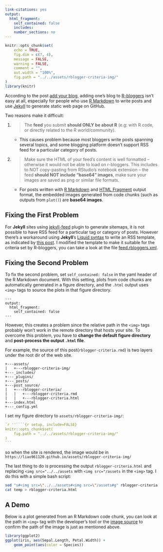 ```yaml
---
link-citations: yes
output:
  html_fragment:
    self_contained: false
    includes:
    number_sections: no
---
```


<!--yaml
---
layout: post
mermaid: false
mathjax2: false
mathjax: false
highlight: true
title: "Making Jekyll Blog Suitable for R-bloggers"
description: "A demo for fixing problems that may be encountered when one wants to add blog to R-bloggers."
tags: [R-bloggers, Jekyll, R Markdown, Web Page]
---
yaml-->

```r
knitr::opts_chunk$set(
	echo = TRUE,
	fig.dim = c(7, 4),
	message = FALSE,
	warning = FALSE,
	comment = "",
	out.width = "100%",
	fig.path = "../../assets/rblogger-criteria-img/"
)
library(knitr)
```

According to the post [add your blog](https://www.r-bloggers.com/add-your-blog/page/5/), adding one's blog to [R-bloggers](https://www.r-bloggers.com/) isn't easy at all, especially for people who use [R Markdown](https://rmarkdown.rstudio.com) to write posts and use [Jekyll](https://jekyllrb.com/) to generate static web page on GitHub.
<!--more-->

Two reasons make it difficult:

1. > The **feed** you submit **should ONLY be about R** (e.g: with R code, or directly related to the R world/community).
    - This causes problem because most bloggers write posts spanning several topics, and some blogging platform doesn't support RSS feed for a particular category of posts.

2. > Make sure the HTML of your feed’s content is well formatted – otherwise it would not be able to load on r-bloggers. This includes to NOT copy-pasting from RStudio’s notebook extension – the feed **should NOT include “base64” images**, make sure your images are saved as png or similar file formats.
    - For posts written with [R Markdown](https://rmarkdown.rstudio.com) and [HTML Fragment](https://rmarkdown.rstudio.com/html_fragment_format.html) output format, the embedded images generated from code chunks (such as outputs from `plot()`) are **base64 images**.


## Fixing the First Problem

For **Jekyll** sites using [jekyll-feed](https://github.com/jekyll/jekyll-feed) plugin to generate sitemaps, it is not possible to have RSS feed for a particular tag or category of posts. However there's a workaround using **Jekyll**'s [Liquid syntax](https://shopify.github.io/liquid/) to write an RSS template, as indicated by [this post](https://devblog.dymel.pl/2017/02/09/category-rss-feed-in-jekyll/). I modified the template to make it suitable for the criteria set by R-bloggers, you can take a look at the file [feed.rbloggers.xml](https://github.com/liao961120/liao961120.github.io/blob/master/feed.rbloggers.xml).


## Fixing the Second Problem

To fix the second problem, set `self_contained: false` in the yaml header of the R Markdown document. With this setting, plots from code chunks are automatically generated in a figure directory, and the `.html` output uses `<img>` tags to source the plots in that figure directory.

```
---
output:
  html_fragment:
    self_contained: false
---
```

However, this creates a problem since the relative path in the `<img>` tags probably won't work in the remote directory that hosts your site. To overcome this problem, you have to **change the default figure directory** and **post-process the output `.html` file**.

For example, the source of this post(`rblogger-criteria.rmd`) is two layers under the root dir of the web site.
```
+---assets/
|   +---rblogger-criteria-img/
+---_includes/
+---_plugins/
+---_posts/
+---post_source/
|   +---rblogger-criteria/
|   |   +---rblogger-criteria.rmd
|   |   +---rblogger-criteria.html
+---index.html
+---_config.yml
```

I set my figure directory to `assets/rblogger-criteria-img/`:

````r
`r ''````{r setup, include=FALSE}
knitr::opts_chunk$set(
	fig.path = "../../assets/rblogger-criteria-img/"
)
```
````

so when the site is rendered, the image would be in `https://liao961120.github.io/assets/rblogger-criteria-img/`

The last thing to do is processing the output `rblogger-criteria.html` and replacing `<img src="../../assets` with `<img src="/assets` in the `<img>` tag. I do this with a simple bash script:

```bash
sed "s#<img src=\"../../assets#<img src=\"/assets#g" rblogger-criteria.html > temp
cat temp > rblogger-criteria.html
```

## A Demo

Below is a plot generated from an R Markdown code chunk, you can look at the path in `<img>` tag with the developer's tool or the [image source](/assets/rblogger-criteria-img/iris-1.png) to confirm the path of the image is just as mentioned above.
```r
library(ggplot2)
ggplot(iris, aes(Sepal.Length, Petal.Width)) +
    geom_point(aes(color = Species))
```


